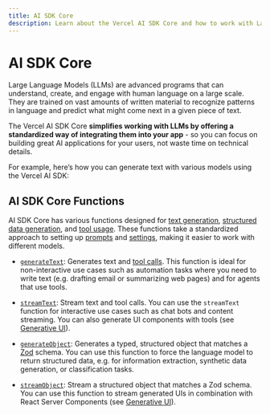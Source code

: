 ```yaml
---
title: AI SDK Core
description: Learn about the Vercel AI SDK Core and how to work with Large Language Models (LLMs).
---
```


# AI SDK Core

Large Language Models (LLMs) are advanced programs that can understand, create, and engage with human language on a large scale.
They are trained on vast amounts of written material to recognize patterns in language and predict what might come next in a given piece of text.

The Vercel AI SDK Core **simplifies working with LLMs by offering a standardized way of integrating them into your app** - so you can focus on building great AI applications for your users, not waste time on technical details.

For example, here’s how you can generate text with various models using the Vercel AI SDK:

<PreviewSwitchProviders />

## AI SDK Core Functions

AI SDK Core has various functions designed for [text generation](./ai-sdk-core/generating-text), [structured data generation](./ai-sdk-core/generating-structured-data), and [tool usage](./ai-sdk-core/tools-and-tool-calling).
These functions take a standardized approach to setting up [prompts](./ai-sdk-core/prompts) and [settings](./ai-sdk-core/settings), making it easier to work with different models.

- [`generateText`](/docs/reference/ai-sdk-core/generate-text): Generates text and [tool calls](./ai-sdk-core/tools-and-tool-calling).
  This function is ideal for non-interactive use cases such as automation tasks where you need to write text (e.g. drafting email or summarizing web pages) and for agents that use tools.
- [`streamText`](/docs/reference/ai-sdk-core/stream-text): Stream text and tool calls.
  You can use the `streamText` function for interactive use cases such as chat bots and content streaming. You can also generate UI components with tools (see [Generative UI](./ai-rsc)).

- [`generateObject`](/docs/reference/ai-sdk-core/generate-object): Generates a typed, structured object that matches a [Zod](https://zod.dev/) schema.
  You can use this function to force the language model to return structured data, e.g. for information extraction, synthetic data generation, or classification tasks.

- [`streamObject`](/docs/reference/ai-sdk-core/stream-object): Stream a structured object that matches a Zod schema.
  You can use this function to stream generated UIs in combination with React Server Components (see [Generative UI](./ai-rsc)).
